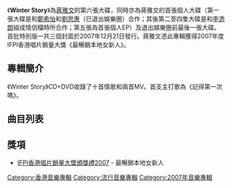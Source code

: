 {{Album infobox | <!-- See Wikipedia:WikiProject_Albums -->
|  Name        = Winter Story
|  Type        = 專輯 
|  Artist      = [[蔣雅文|蔣雅文]]
|  Cover       = 
|  Released    = 2007年12月21日<small>（[[香港|香港]]）
|  Recorded    = 2007年
|  Genre       = [[粵語流行音樂|粵語流行音樂]]
|  Length      = 36:47
|  Label       = [[紅音樂唱片|紅音樂]]
|  Number      = 
|  Producer    = 
|  Last album  = [[Other_Half|Other Half]] <br />(2007年)
|  This album  = Winter Story <br />(2007年)
|  Next album  = }}

《'''Winter Story'''》為[[蔣雅文|蔣雅文]]的第六張大碟，同時亦為蔣雅文的首張個人大碟（第一張大碟是和[[鄭希怡|鄭希怡]]和[[劉思惠|劉思惠]]（已退出娛樂圈）合作；其後第二至四隻大碟是和[[李逸朗|李逸朗]]組成情侶檔時所合作；第五張為首張個人EP）及退出娛樂圈前最後一張大碟。首批特別版一共三個封面於2007年12月21日發行。蔣雅文憑此專輯獲得2007年度IFPI香港唱片銷量大獎《最暢銷本地女新人》。

== 專輯簡介 ==
《Winter Story》CD+DVD收錄了十首情歌和兩首MV。首支主打歌為《記得第一次嗎》。

==曲目列表==
{{tracklist
| headline        = CD
| total_length    = 36:47
| title_width = 16%

| title1 = 浮生若夢
| music1 =[[Jun_Ichikawa|Jun Ichikawa]]
| lyrics1 = [[周耀輝|周耀輝]]
| arranger1 = 橋韜@U's music
| producer1 = 周初晨@U's Music
| longnote1 = 原唱者為[[柴崎幸|柴崎幸]]
| length1 = 4:03

| title2 = 空中愛人
| music2 = 歐陽業鴻
| lyrics2 = [[林若寧|林若寧]]
| arranger2 = Sharon Paul@Studio21
| producer2 = 周初晨@U's Music
| longnote2 = 
| length2 = 3:24

| title3 = 這個展覽叫愛情
| music3 = [[戴佩妮|戴佩妮]]
| lyrics3 = [[周耀輝|周耀輝]]
| arranger3 = Shamril Shalleh@Studio21
| producer3 = 周初晨@U's Music
| longnote3 = 原唱者為[[戴佩妮|戴佩妮]]
| length3 = 3:58

| title4 = 記得第一次嗎
| music4 = [[方樹樑|方樹樑]]
| lyrics4 = [[陳少琪|陳少琪]]
| arranger4 = 方樹樑
| producer4 = 周初晨@U's Music
| longnote4 =
| length4 = 3:48

| title5 = 青草最好是青色
| music5 = Ko, Yeong Hwan
| lyrics5 = [[周耀輝|周耀輝]]
| arranger5 = Shamril Shalleh@Studio21
| producer5 = 周初晨@U's Music
| longnote5 = 
| length5 = 3:38

| title6 = 懶貓 
| music6 = Lim Hyun-Jung
| lyrics6 = 周耀輝
| arranger6 = Shamril Shalleh@Studio21
| producer6 = 周初晨@U's Music
| longnote6 = 原唱者為
| length6 = 3:15

| title7 = 樓下雅座 
| music7 = [[龍世樑|龍世樑]]
| lyrics7 = 林若寧
| arranger7 = Sharon Paul@Studio21
| producer7 = 周初晨@U's Music
| longnote7 = 
| length7 = 3:21

| title8 = 爽約
| music8 = Narongvit Techatanawat、Anurak Sae Lee
| lyrics8 = [[李峻一|李峻一]]
| arranger8 = 橋韜@U's Music
| producer8 = 周初晨@U's Music
| longnote8 = 原唱者為[[瑪莎·華頓娜柏妮|MARSHA]]
| length8 = 4:10

| title9 = 傾通宵
| music9 = 蔡志浩
| lyrics9 = 日云@Sense
| arranger9 = 橋韜@U's Music
| producer9 = 周初晨@U's Music
| longnote9 = 
| length9 = 3:25

| title10 = 毅行者
| music10 = [[張家誠|張家誠]]
| lyrics10 = 林若寧
| arranger10 = Sharon Paul@Studio21
| producer10 = 周初晨@U's Music
| longnote10 = 
| length10 = 3:40
}}

{{Track listing
| collapsed = 
| headline = VCD
| total_length = 
| title1 = 空中愛人
| length1 = 
| note1 = MV
| title2 = 記得第一次嗎
| note2 = MV
| length2 = 
}}

== 獎項 ==
* [[IFPI香港唱片銷量大獎頒獎禮2007|IFPI香港唱片銷量大獎頒獎禮2007]] - 最暢銷本地女新人

[[Category:香港音樂專輯|Category:香港音樂專輯]]
[[Category:流行音樂專輯|Category:流行音樂專輯]]
[[Category:2007年音樂專輯|Category:2007年音樂專輯]]